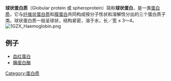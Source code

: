 {{Expand |time=2011-10-11T13:38:58+00:00 }}
{{Unreferenced |time=2011-10-11T13:38:58+00:00 }}
'''球状蛋白质'''（Globular protein 或 spheroprotein）简称'''球状蛋白'''，是一类[[蛋白质|蛋白质]]，它与[[纤维状蛋白质|纤维状蛋白质]]和[[膜蛋白|膜蛋白]]共同构成按分子性状和溶解性分出的三个蛋白质子类。球状蛋白质一般呈球状，结构紧密，溶于水，长／宽 ≤ 3～4。[[File:1GZX_Haemoglobin.png|thumb]]

==例子==
*[[血红蛋白|血红蛋白]]
*[[胰蛋白酶|胰蛋白酶]]

{{Biochem-stub}}

{{蛋白质}}

[[Category:蛋白质|Category:蛋白质]]
